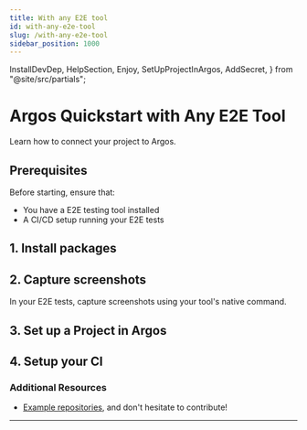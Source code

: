 ```yaml
---
title: With any E2E tool
id: with-any-e2e-tool
slug: /with-any-e2e-tool
sidebar_position: 1000
---
```


  InstallDevDep,
  HelpSection,
  Enjoy,
  SetUpProjectInArgos,
  AddSecret,
} from "@site/src/partials";

# Argos Quickstart with Any E2E Tool

Learn how to connect your project to Argos.

## Prerequisites

Before starting, ensure that:

- You have a E2E testing tool installed
- A CI/CD setup running your E2E tests

## 1. Install packages

<InstallDevDep dependency="@argos-ci/cli" />

## 2. Capture screenshots

In your E2E tests, capture screenshots using your tool's native command.

## 3. Set up a Project in Argos

<SetUpProjectInArgos />

## 4. Setup your CI

<AddSecret />

<Enjoy />

### Additional Resources

- [Example repositories](https://github.com/argos-ci/argos/tree/main/examples), and don't hesitate to contribute!

---

<HelpSection />
